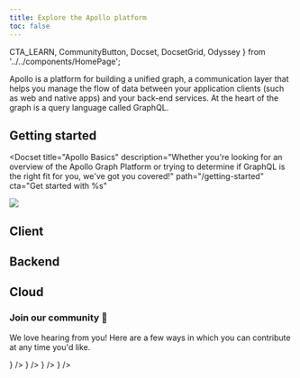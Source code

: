 ```yaml
---
title: Explore the Apollo platform
toc: false
---
```


  CTA_LEARN,
  CommunityButton,
  Docset,
  DocsetGrid,
  Odyssey
} from '../../components/HomePage';

Apollo is a platform for building a unified graph, a communication layer that helps you manage the flow of data between your application clients (such as web and native apps) and your back-end services. At the heart of the graph is a query language called GraphQL.

<Odyssey />

## Getting started

<Docset
  title="Apollo Basics"
  description="Whether you're looking for an overview of the Apollo Graph Platform or trying to determine if GraphQL is the right fit for you, we've got you covered!"
  path="/getting-started"
  cta="Get started with %s"
>
  <Img flexShrink="0" src={dish} w="92px" ml="8" />
</Docset>

## Client

<DocsetGrid>
  <Docset
    title="React"
    description="Manage your React app's state and seamlessly execute GraphQL operations."
    path="/react"
  />
  <Docset
    title="iOS"
    description="Manage your iOS app's state and seamlessly execute GraphQL operations."
    path="/ios"
  />
  <Docset
    title="Kotlin"
    description="Manage your Kotlin app's state and seamlessly execute GraphQL operations."
    path="/kotlin"
  />
</DocsetGrid>

## Backend

<DocsetGrid>
  <Docset
    title="Apollo Server"
    description="Configure a production-ready GraphQL server to fetch and combine data from multiple sources."
    path="/apollo-server"
    cta={CTA_LEARN}
  />
  <Docset
    title="Federation"
    description="Implement a single unified graph across multiple subgraphs."
    path="/federation"
    cta="Get familiar with %s"
  />
</DocsetGrid>

## Cloud

<DocsetGrid>
  <Docset
    title="Studio"
    description="Build your graph with your team, evolve it safely, and keep it running smoothly."
    path="/react"
    cta={CTA_LEARN}
  />
  <Docset
    title="iOS"
    description="Manage your Studio graphs and schemas from the command line."
    path="/iOS"
    cta={CTA_LEARN}
  />
</DocsetGrid>

<VStack pt="4" spacing="4" textAlign="center" maxW="md" mx="auto">

### Join our community 💬

We love hearing from you! Here are a few ways in which you can contribute at any time you'd like.

<ButtonGroup variant="ghost">
  <CommunityButton
    href="https://github.com/apollographql"
    icon={<SiGithub />}
  />
  <CommunityButton
    href="https://youtube.com/apollographql"
    icon={<SiYoutube />}
  />
  <CommunityButton
    href="https://community.apollographql.com"
    icon={<SiDiscourse />}
  />
  <CommunityButton
    href="https://twitter.com/apollographql"
    icon={<SiTwitter />}
  />
</ButtonGroup>

</VStack>
